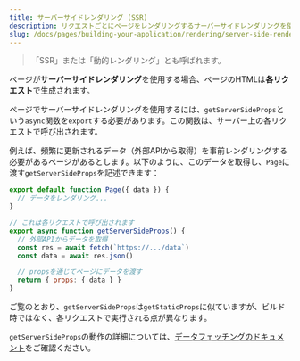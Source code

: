 ```yaml
---
title: サーバーサイドレンダリング (SSR)
description: リクエストごとにページをレンダリングするサーバーサイドレンダリングを使用します。
slug: /docs/pages/building-your-application/rendering/server-side-rendering
---
```


> 「SSR」または「動的レンダリング」とも呼ばれます。

ページが**サーバーサイドレンダリング**を使用する場合、ページのHTMLは**各リクエスト**で生成されます。

ページでサーバーサイドレンダリングを使用するには、`getServerSideProps`という`async`関数を`export`する必要があります。この関数は、サーバー上の各リクエストで呼び出されます。

例えば、頻繁に更新されるデータ（外部APIから取得）を事前レンダリングする必要があるページがあるとします。以下のように、このデータを取得し、`Page`に渡す`getServerSideProps`を記述できます：

```jsx
export default function Page({ data }) {
  // データをレンダリング...
}

// これは各リクエストで呼び出されます
export async function getServerSideProps() {
  // 外部APIからデータを取得
  const res = await fetch(`https://.../data`)
  const data = await res.json()

  // propsを通じてページにデータを渡す
  return { props: { data } }
}
```

ご覧のとおり、`getServerSideProps`は`getStaticProps`に似ていますが、ビルド時ではなく、各リクエストで実行される点が異なります。

`getServerSideProps`の動作の詳細については、[データフェッチングのドキュメント](/docs/pages/building-your-application/data-fetching/get-server-side-props)をご確認ください。
